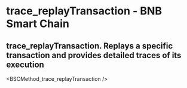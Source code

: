 # trace_replayTransaction - BNB Smart Chain

## trace_replayTransaction. Replays a specific transaction and provides detailed traces of its execution


<BSCMethod_trace_replayTransaction />
